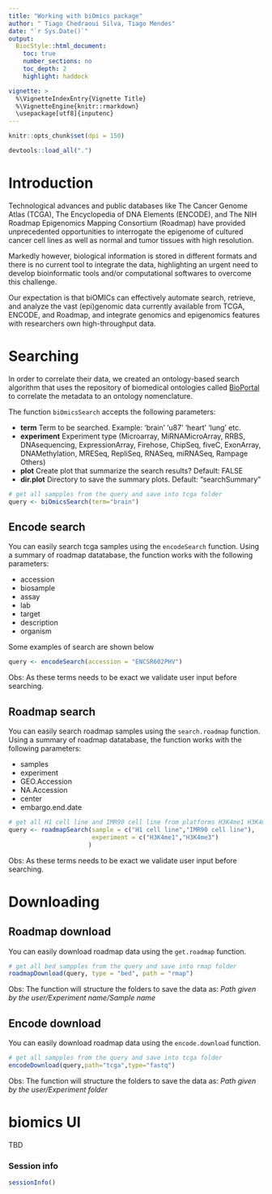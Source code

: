 ```yaml
---
title: "Working with biOmics package"
author: " Tiago Chedraoui Silva, Tiago Mendes"
date: "`r Sys.Date()`"
output:
  BiocStyle::html_document:
    toc: true
    number_sections: no
    toc_depth: 2
    highlight: haddock

vignette: >
  %\VignetteIndexEntry{Vignette Title}
  %\VignetteEngine{knitr::rmarkdown}
  \usepackage[utf8]{inputenc}
---
```


```r
knitr::opts_chunk$set(dpi = 150)
```

```r
devtools::load_all(".")
```

# Introduction

Technological advances and public databases like The Cancer Genome Atlas (TCGA), 
The Encyclopedia of DNA Elements (ENCODE), and The NIH Roadmap Epigenomics 
Mapping Consortium (Roadmap) have provided unprecedented opportunities to 
interrogate the epigenome of cultured cancer cell lines as well as normal 
and tumor tissues with high resolution. 

Markedly however, biological information 
is stored in different formats and there is no current tool to integrate the data,
highlighting an urgent need to develop bioinformatic tools and/or computational 
softwares to overcome this challenge. 

 Our expectation is that biOMICs can effectively automate search, retrieve,
 and analyze the vast (epi)genomic data currently available from TCGA, ENCODE, 
 and Roadmap, and integrate genomics and epigenomics features with researchers 
 own high-throughput data.



# Searching 

In order to correlate their data, we created an ontology-based search algorithm 
that uses the repository of biomedical ontologies called [BioPortal](http://www.bioportal.bioontology.org) 
to correlate the metadata to an ontology nomenclature. 

The function `biOmicsSearch` accepts the following parameters:

* **term** Term to be searched. Example: 'brain' 'u87' 'heart' 'lung' etc.
* **experiment** Experiment type (Microarray, MiRNAMicroArray, RRBS, 
DNAsequencing, ExpressionArray, Firehose, ChipSeq, fiveC, ExonArray,
DNAMethylation,	MRESeq, RepliSeq, RNASeq, miRNASeq, Rampage	Others)
* **plot** Create plot that summarize the search results? Default: FALSE
* **dir.plot** Directory to save the summary plots. Default: "searchSummary"

```r
# get all sampples from the query and save into tcga folder
query <- biOmicsSearch(term="brain") 
```

## Encode search
 You can easily search tcga samples using the `encodeSearch` function.
 Using a summary of roadmap datatabase, the function works with the
 following parameters:

*  accession
*  biosample
*  assay
*  lab
*  target
*  description
*  organism

Some examples of search are shown below
```r
query <- encodeSearch(accession = "ENCSR602PHV")
```

Obs: As these terms needs to be exact we validate user input before searching.



## Roadmap search
 You can easily search roadmap samples using the `search.roadmap` function.
 Using a summary of roadmap datatabase, the function works with the 
 following parameters:

* samples
* experiment
* GEO.Accession 
* NA.Accession
* center 
* embargo.end.date 


```r
# get all H1 cell line and IMR90 cell line from platforms H3K4me1 H3K4me3
query <- roadmapSearch(sample = c("H1 cell line","IMR90 cell line"),
                       experiment = c("H3K4me1","H3K4me3")
                      )
```

Obs: As these terms needs to be exact we validate user input before searching.


# Downloading 

## Roadmap download
You can easily download roadmap data using the `get.roadmap` function.
 
```r
# get all bed sampples from the query and save into rmap folder
roadmapDownload(query, type = "bed", path = "rmap") 
```

Obs: The function will structure the folders to save the data as:
_Path given by the user/Experiment name/Sample name_

## Encode download
You can easily download roadmap data using the `encode.download` function.
 
```r
# get all sampples from the query and save into tcga folder
encodeDownload(query,path="tcga",type="fastq") 
```

Obs: The function will structure the folders to save the data as:
_Path given by the user/Experiment folder_


# biomics UI 

TBD

### Session info
```r
sessionInfo()
```
